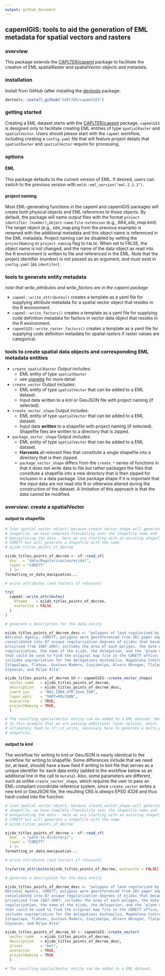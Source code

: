 ```yaml
---
output: github_document
---
```


<!-- README.md is generated from README.Rmd. Please edit the latter. -->

## capemlGIS: tools to aid the generation of EML metadata for spatial vectors and rasters

### overview
  
This package extends the [CAPLTER/capeml](https://github.com/CAPLTER/capeml) package to facilitate the creation of EML spatialRaster and spatialVector objects and metadata.


### installation

Install from GitHub (after installing the [devtools](https://cran.r-project.org/web/packages/devtools/index.html) package:

```r

devtools::install_github("CAPLTER/capemlGIS")
```

### getting started

Creating a EML dataset starts with the [CAPLTER/capeml](https://github.com/CAPLTER/capeml) package, `capemlGIS` is designed only to facilitate creating EML entities of type `spatialRaster` and `spatialVector`. Users should please start with the `capeml` workflow, including creating a `config.yaml` file that will feature project details that `spatialRaster` and `spatialVector` require for processing.


### options

#### EML

This package defaults to the current version of EML. If desired, users can switch to the previous version with `emld::eml_version("eml-2.1.1")`.

#### project naming

Most EML-generating functions in the capeml and capemlGIS packages will create both physical objects and EML references to those objects. By default, the package will name output files with the format `project identifier (number)`\_`object-name`.`file-extension` (e.g., *664_site_map.kml*). The target object (e.g., site_map.png from the previous example) is renamed with the additional metadata and this object name is referenced in the EML metadata. Project naming can be disabled by setting the `projectNaming` or `project_naming` flag to `FALSE`. When set to FALSE, the object name is not changed, and the name of the data object as read into the R environment is written to file and referenced in the EML. Note that the project identifier (number) is not passed as an argument, and must exist in `config.yaml` (as `identifer`). 

### tools to generate entity metadata
*note that write_attributes and write_factors are in the capeml package*

* `capeml::write_attributes()` creates a template as a yaml file for supplying attribute metadata for a spatial vector object that resides in the R environment.
* `capeml::write_factors()` creates a template as a yaml file for supplying code definition metadata for factors in vector data object that resides in the R environment.
* `capemlGIS::write_raster_factors()` creates a template as a yaml file for supplying code definition metadata for spatial rasters if raster values are categorical.

### tools to create spatial data objects and corresponding EML metadata entities

* `create_spatialRaster` Output includes:
  + EML entity of type `spatialRaster`
  + see
    [vignette](https://caplter.github.io/capeml/articles/create_spatialRaster.html)
    for more detail
* `create_vector` Output includes:
  + EML entity of type `spatialVector` that can be added to a EML dataset.
  + Input data written to a kml or GeoJSON file with project naming (if selected).
* `create_vector_shape` Output includes:
  + EML entity of type `spatialVector` that can be added to a EML dataset.
  + Input data **written** to a shapefile with project naming (if selected). Shapefile files are written to a directory that is zipped.
* `package_vector_shape` Output includes:
  + EML entity of type `spatialVector` that can be added to a EML dataset.
  + **Harvests** all relevant files that constitute a single shapefile into a directory that is then zipped.
  + `package_vector_shape` differs from the `create_*` series of functions in that it does not write data to file but rather packages the files that constitute a shapefile into a new directory that is then zipped for inclusion in a data package. Use package shape if it is important that the input data are not read into R or otherwise altered during the construction of the dataset. A limitation of this approach is that the data cannot be modified.


### overview: create a spatialVector

#### output to shapefile

```r

# load spatial vector object; because create_vector_shape will generate a new
# shapefile, we have complete flexibility over the shapefile name and
# manipulating the data - here we are starting with an existing shapefile named
# CORETT but will generate a shapefile with the name
# ejido_titles_points_of_decree

ejido_titles_points_of_decree <- sf::read_sf(
  dsn   = "data/Regularizacion/ejidal",
  layer = "CORETT"
  ) |>
formatting_or_data_manipuation...

# write attributes (and factors if relevant)

try(
  capeml::write_attributes(
    dfname    = ejido_titles_points_of_decree,
    overwrite = FALSE
  )
)

# generate a description for the data entity

ejido_titles_points_of_decree_desc <- "polygons of land regularized by the
National Agency, CORETT; polygons were georeferenced from 281 paper maps,
consolidated into 87 unique regularization degrees of ejidos that became
privitzed from 1987-2007; includes the area of each polygon, the date of
regularization, the name of the ejido, the delegation, and the 'plane number'
that could be used to find the original map file in the CORETT office; it only
includes expropriation for the delegations Xochimilco, Magdalena Contreras,
Iztapalapa, Tlahuac, Gustavo Madero, Cuajimalpa, Alvaro Obregon, Tlalpan,
Coyoacan, and Milpa Alta"

ejido_titles_points_of_decree_SV <- capemlGIS::create_vector_shape(
  vector_name   = ejido_titles_points_of_decree,
  description   = ejido_titles_points_of_decree_desc,
  coord_sys     = "WGS_1984_UTM_Zone_55N",
  layer_opts    = "SHPT=POLYGON",
  overwrite     = TRUE,
  projectNaming = TRUE,
  )

# The resulting spatialVector entity can be added to a EML dataset. Note also
# in this example that we are passing additional layer options, which
# ultimately feed to sf::st_write, necessary here to generate a multi-polygon
# shapefile.

```

#### output to kml

The workflow for writing to kml or GeoJSON is nearly identical to the workflow for writing to shapefile. Some differences include that we need (or, at least, should) have a `Name` field if writing to kml file that serves as a unique identifier for each data entity (added in the workflow below as an additional line in the call to `mutate`). Also, some parameters are different, such as unlike `create_vector_shape`, which requires the user to pass an EML-compliant coordinate reference system, since `create_vector` writes a new kml or GeoJSON file, the resulting CRS is *always* EPSG 4326 and thus hard-coded into the function.

```r

# load spatial vector object; because create_vector_shape will generate a new
# shapefile, we have complete flexibility over the shapefile name and
# manipulating the data - here we are starting with an existing shapefile named
# CORETT but will generate a shapefile with the name
# ejido_titles_points_of_decree 

ejido_titles_points_of_decree <- sf::read_sf(
  dsn   = "path-to-directory/",
  layer = "CORETT"
  ) |>
formatting_or_data_manipuation...

# write attributes (and factors if relevant)

try(write_attributes(ejido_titles_points_of_decree, overwrite = FALSE))

# generate a description for the data entity

ejido_titles_points_of_decree_desc <- "polygons of land regularized by the
National Agency, CORETT; polygons were georeferenced from 281 paper maps,
consolidated into 87 unique regularization degrees of ejidos that became
privatized from 1987-2007; includes the area of each polygon, the date of
regularization, the name of the ejido, the delegation, and the 'plane number'
that could be used to find the original map file in the CORETT office; it only
includes expropriation for the delegations Xochimilco, Magdalena Contreras,
Iztapalapa, Tlahuac, Gustavo Madero, Cuajimalpa, Alvaro Obregon, Tlalpan,
Coyoacan, and Milpa Alta"

ejido_titles_points_of_decree_SV <- capemlGIS::create_vector(
  vector_name   = ejido_titles_points_of_decree,
  description   = ejido_titles_points_of_decree_desc,
  driver        = "kml",
  overwrite     = TRUE,
  projectNaming = TRUE
  )

# The resulting spatialVector entity can be added to a EML dataset.
```
